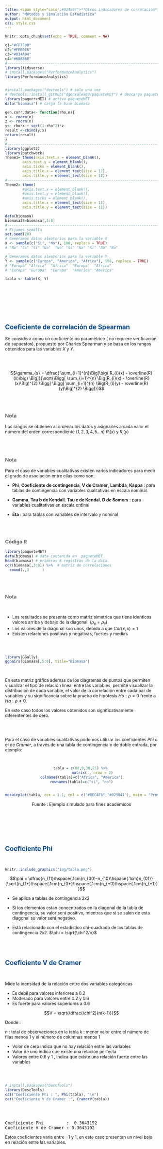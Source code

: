 ```yaml
---
title: <span style="color:#034a94">**Otros indicadores de correlación**</span>
author: "Métodos y Simulación Estadística"
output: html_document
css: style.css
---
```


```r
knitr::opts_chunk$set(echo = TRUE, comment = NA)

c1="#FF7F00"
c2="#FEB0C6"
c3="#034A94"
c4="#686868"
#-------------------------------------------------------------------------
library(tidyverse)
# install.packages("PerformanceAnalytics")
library(PerformanceAnalytics)


#install.packages("devtools") # solo una vez
# devtools::install_github("dgonxalex80/paqueteMET") # descarga paqueteDEG
library(paqueteMET) # activa paqueteMET
data("biomasa") # carga la base biomasa

gen.corr.data<- function(rho,n){
x <- rnorm(n)
z <- rnorm(n)
y<- rho*x + sqrt(1-rho^2)*z
result <-cbind(y,x)
return(result)
}
#-------------------------------------------------------------------------
library(ggplot2)
library(patchwork)
Theme1= theme(axis.text.x = element_blank(),
        axis.text.y = element_blank(),
        axis.ticks = element_blank(),
        axis.title.x = element_text(size = 12),
        axis.title.y = element_text(size = 12))
#------------------------------------------------------------------------
Theme2= theme(
        #axis.text.x = element_blank(),
        #axis.text.y = element_blank(),
        #axis.ticks = element_blank(),
        axis.title.x = element_text(size = 11),
        axis.title.y = element_text(size = 11))

data(biomasa)
biomasa38=biomasa[,3:8]
#------------------------------------------------------------------------
# Fijamos semilla
set.seed(20)
# Generamos datos aleatorios para la variable X
X <- sample(c("Si", "No"), 100, replace = TRUE)
# "No" "Si" "Si" "No"  "No" "Si" "No" "Si" "No" "No"

# Generamos datos aleatorios para la variable Y
Y <- sample(c("Europa", "America", "Africa"), 100, replace = TRUE)
# "Europa" "Africa"  "Africa"  "Europa"  "Africa" 
# "Europa" "Europa"  "Europa"  "America" "America"

tabla <- table(X, Y)



```

</br></br>

## 

</br>

## <span style="color:#034a94">**Coeficiente de correlación de Spearman**</span>

Se considera como un coeficiente no paramétrico ( no requiere verificación de supuestos), propuesto por Charles Spearman y se basa en los rangos obtenidos para las variables $X$ y $Y$. 


</br></br>

<div class="content-box-blue">

$$\gamma_{s} = \dfrac{ \sum_{i=1}^{n}\Big[\big(  R_{i}(x) - \overline{R}(x)\big) \Big]}{\sqrt{\Bigg[ \sum_{i=1}^{n} \Big(R_{i}(x) - \overline{R}(x)\Big)^{2} \Bigg] \Bigg[ \sum_{i=1}^{n} \Big(R_{i}(y) - \overline{R}(y)\Big)^{2} \Bigg]}}$$
</div>


</br></br>

<div class="content-box-yellow">
### <span style="color:#686868">**Nota**</span>

Los rangos se obtienen al ordenar los datos y asignarles a cada valor el número del orden correspondiente ($1,2,3,4,5...n$) $R_{i}(x)$ y $R_{i}(y)$

</div>



</br></br>

<div class="content-box-yellow">
### <span style="color:#686868">**Nota**</span> 


Para el caso de variables cualitativas existen varios indicadores para medir el grado de asociación entre ellas como son:

* **Phi**, **Coeficiente de contingencia**, **V de Cramer**, **Lambda**,  **Kappa** : para tablas de contingencia con variables cualitativas en escala nominal.

* **Gamma**, **Tau b de Kendall**, **Tau c de Kendal**, **D de Somers**  : para variables cualitativas en escala ordinal

* **Eta** : para tablas con variables de intervalo y nominal 

</div>

</br></br>


### <span style="color:#686868">**Código R**</span>


```r
library(paqueteMET)
data(biomasa) # data contenida en  paqueteMET
head(biomasa) # primeros 6 registros de la data
cor(biomasa[,3:8]) %>%  # matriz de correlaciones 
  round(.,3      )

```
</br></br>

<div class="content-box-yellow">
### <span style="color:#686868">**Nota**</span> 

</br>

* Los resultados se presenta como matriz simetrica que tiene identicos valores arriba y debajo de la diagonal. ($\rho_{ij} = \rho_{ji}$)
* Los valores de la diagonal son unos, debido a que $Cor(x,x)=1$
* Existen relaciones positivas y negativas, fuertes y medias

</div>

</br></br>

```r
library(GGally)
ggpairs(biomasa[,5:8], title="Biomasa") 
```

</br>

En esta matriz gráfica ademas de los diagramas de puntos que permiten visualizar el tipo de relación lineal entre las variables, permite visualizar la  distribución de cada variable, el valor de la correlación entre cada par de variables y su significancia sobre la prueba de hipótesis $Ho: \rho =0$ frente a $Ha: \rho \neq 0$.

En este caso todos los valores obtenidos son significativamente diferententes de cero.

</br></br>

Para el caso de variables cualitativas podemos utilizar los coeficientes $Phi$ o el de $Cramer$, a través de una tabla de contingencia o de doble entrada, por ejemplo:

</br>

<center>
```r
tabla = c(80,9,30,21) %>% 
           matrix(., nrow = 2) 
colnames(tabla)=c("Africa", "America")
rownames(tabla)=c("si", "no")


mosaicplot(tabla, cex = 1.1, col = c("#8ECAE6","#023047"), main = "Proyectos aprobados sistema alimentario")

```

Fuente : Ejemplo simulado para fines académicos

</center>

</br></br>

<!-- |           |   $y =1$      |  $y=0$         |  total           | -->
<!-- |:---------:|:-------------:|:--------------:|:----------------:| -->
<!-- | $x = 1$   |  $n_{11}$     | $n_{10}$       |  $n_{1*}$        | -->
<!-- | $x =0$    |  $n_{01}$     | $n_{00}$       |  $n_{0*}$        | -->
<!-- | **total** |  $n_{*1}$     | $n_{*0}$       |   $n$            | -->



</br></br>

## <span style="color:#034a94">**Coeficiente Phi**</span>

</br>

```r
knitr::include_graphics("img/tabla.png")
```

<div class="content-box-blue">

$$\phi = \dfrac{n_{11}\hspace{.1cm}n_{00}-n_{10}\hspace{.1cm}n_{01}}{\sqrt{n_{1*}\hspace{.1cm}n_{0*}\hspace{.1cm}n_{*0}\hspace{.1cm}n_{*1}}}$$

</div>

* Se aplica a tablas de contingencia 2x2

* Si los elementos estan concentrados en la diagonal de la tabla de contingencia, su valor será positivo, mientras que si se salen de esta diagonal su valor será negativo.

* Está relacionado con el estadístico chi-cuadrado de las tablas de contingencia 2x2. $\phi = \sqrt{\chi^2/n}$

</br></br>

## <span style="color:#034a94">**Coeficiente V de Cramer**</span>

</br>

Mide la inensidad de la relación entre dos variables categóricas 

* Es debil para valores inferiores a $0.2$ 
* Moderado para valores entre $0.2$ y $0.6$
* Es fuerte para valores superiores a $0.6$

<div class="content-box-blue">

$$V = \sqrt{\dfrac{\chi^2}{n(k-1)}}$$
</div>

Donde :

$n$ : total de observaciones en la tabla
$k$ : menor valor entre el número de filas menos 1 y el número de columnas menos 1


* Volor de cero indica que no hay relación entre las variables
* Valor de uno indica que existe una relación perfecta
* Valores entre 0.6 y 1 , indica que existe una relación fuerte entre las variables

</br></br>

```r

# install.packages("DescTools")
library(DescTools)
cat("Coeficiente Phi : ", Phi(tabla), "\n") 
cat("Coeficiente V de Cramer :", CramerV(tabla)) 
```

</br></br>

<pre>
Coeficiente Phi         :  0.3643192 
Coeficiente V de Cramer : 0.3643192
</pre>

Estos coeficientes varia entre $-1$  y $1$,  en este caso presentan un nivel bajo en  relación entre las variables.